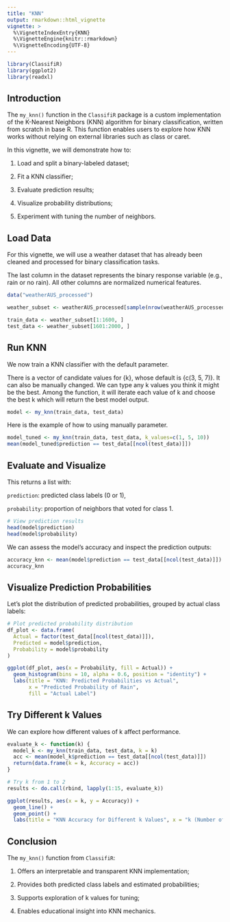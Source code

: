 ```yaml
---
title: "KNN"
output: rmarkdown::html_vignette
vignette: >
  %\VignetteIndexEntry{KNN}
  %\VignetteEngine{knitr::rmarkdown}
  %\VignetteEncoding{UTF-8}
---
```


```r
library(ClassifiR)
library(ggplot2)
library(readxl)
```

## Introduction

The `my_knn()` function in the `ClassifiR` package is a custom implementation of the K-Nearest Neighbors (KNN) algorithm for binary classification, written from scratch in base R. This function enables users to explore how KNN works without relying on external libraries such as class or caret.

In this vignette, we will demonstrate how to:

1. Load and split a binary-labeled dataset;

2. Fit a KNN classifier;

3. Evaluate prediction results;

4. Visualize probability distributions;

5. Experiment with tuning the number of neighbors.

## Load Data

For this vignette, we will use a weather dataset that has already been cleaned and processed for binary classification tasks.

The last column in the dataset represents the binary response variable (e.g., rain or no rain). All other columns are normalized numerical features.

```r
data("weatherAUS_processed")

weather_subset <- weatherAUS_processed[sample(nrow(weatherAUS_processed), 2000), ]

train_data <- weather_subset[1:1600, ]
test_data <- weather_subset[1601:2000, ]
```

## Run KNN

We now train a KNN classifier with the default parameter.

There is a vector of candidate values for {k}, whose default is {c(3, 5, 7)}. It can also be manually changed. We can type any k values you think it might be the best. Among the function, it will iterate each value of k and choose the best k which will return the best model output.

```r
model <- my_knn(train_data, test_data)
```

Here is the example of how to using manually parameter.

```r
model_tuned <- my_knn(train_data, test_data, k_values=c(1, 5, 10))
mean(model_tuned$prediction == test_data[[ncol(test_data)]])
```

## Evaluate and Visualize

This returns a list with:

`prediction`: predicted class labels (0 or 1),

`probability`: proportion of neighbors that voted for class 1.

```r
# View prediction results
head(model$prediction)
head(model$probability)
```

We can assess the model's accuracy and inspect the prediction outputs:

```r
accuracy_knn <- mean(model$prediction == test_data[[ncol(test_data)]])
accuracy_knn
```

## Visualize Prediction Probabilities

Let’s plot the distribution of predicted probabilities, grouped by actual class labels:

```r
# Plot predicted probability distribution
df_plot <- data.frame(
  Actual = factor(test_data[[ncol(test_data)]]),
  Predicted = model$prediction,
  Probability = model$probability
)

ggplot(df_plot, aes(x = Probability, fill = Actual)) +
  geom_histogram(bins = 10, alpha = 0.6, position = "identity") +
  labs(title = "KNN: Predicted Probabilities vs Actual",
       x = "Predicted Probability of Rain",
       fill = "Actual Label")
```

## Try Different k Values

We can explore how different values of k affect performance.

```r
evaluate_k <- function(k) {
  model_k <- my_knn(train_data, test_data, k = k)
  acc <- mean(model_k$prediction == test_data[[ncol(test_data)]])
  return(data.frame(k = k, Accuracy = acc))
}

# Try k from 1 to 2
results <- do.call(rbind, lapply(1:15, evaluate_k))

ggplot(results, aes(x = k, y = Accuracy)) +
  geom_line() +
  geom_point() +
  labs(title = "KNN Accuracy for Different k Values", x = "k (Number of Neighbors)", y = "Accuracy")
```

## Conclusion

The `my_knn()` function from `ClassifiR`:

1. Offers an interpretable and transparent KNN implementation;

2. Provides both predicted class labels and estimated probabilities;

3. Supports exploration of k values for tuning;

4. Enables educational insight into KNN mechanics.
